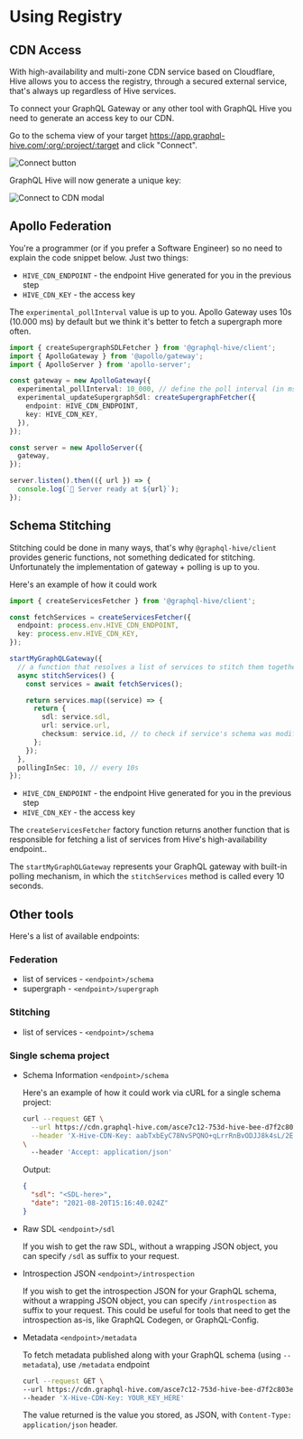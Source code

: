 # Using Registry

## CDN Access

With high-availability and multi-zone CDN service based on Cloudflare, Hive allows you to access the registry, through a secured external service, that's always up regardless of Hive services.

To connect your GraphQL Gateway or any other tool with GraphQL Hive you need to generate an access key to our CDN.

Go to the schema view of your target https://app.graphql-hive.com/:org/:project/:target and click "Connect".

![Connect button](../../public/schema-view-connect-button.png)

GraphQL Hive will now generate a unique key:

![Connect to CDN modal](../../public/connect-to-cdn-modal.png)

## Apollo Federation

You're a programmer (or if you prefer a Software Engineer) so no need to explain the code snippet below. Just two things:

- `HIVE_CDN_ENDPOINT` - the endpoint Hive generated for you in the previous step
- `HIVE_CDN_KEY` - the access key

The `experimental_pollInterval` value is up to you. Apollo Gateway uses 10s (10.000 ms) by default but we think it's better to fetch a supergraph more often.

```typescript
import { createSupergraphSDLFetcher } from '@graphql-hive/client';
import { ApolloGateway } from '@apollo/gateway';
import { ApolloServer } from 'apollo-server';

const gateway = new ApolloGateway({
  experimental_pollInterval: 10_000, // define the poll interval (in ms)
  experimental_updateSupergraphSdl: createSupergraphFetcher({
    endpoint: HIVE_CDN_ENDPOINT,
    key: HIVE_CDN_KEY,
  }),
});

const server = new ApolloServer({
  gateway,
});

server.listen().then(({ url }) => {
  console.log(`🚀 Server ready at ${url}`);
});
```

## Schema Stitching

Stitching could be done in many ways, that's why `@graphql-hive/client` provides generic functions, not something dedicated for stitching. Unfortunately the implementation of gateway + polling is up to you.

Here's an example of how it could work

```typescript
import { createServicesFetcher } from '@graphql-hive/client';

const fetchServices = createServicesFetcher({
  endpoint: process.env.HIVE_CDN_ENDPOINT,
  key: process.env.HIVE_CDN_KEY,
});

startMyGraphQLGateway({
  // a function that resolves a list of services to stitch them together
  async stitchServices() {
    const services = await fetchServices();

    return services.map((service) => {
      return {
        sdl: service.sdl,
        url: service.url,
        checksum: service.id, // to check if service's schema was modified
      };
    });
  },
  pollingInSec: 10, // every 10s
});
```

- `HIVE_CDN_ENDPOINT` - the endpoint Hive generated for you in the previous step
- `HIVE_CDN_KEY` - the access key

The `createServicesFetcher` factory function returns another function that is responsible for fetching a list of services from Hive's high-availability endpoint..

The `startMyGraphQLGateway` represents your GraphQL gateway with built-in polling mechanism, in which the `stitchServices` method is called every 10 seconds.

## Other tools

Here's a list of available endpoints:

### Federation

- list of services - `<endpoint>/schema`
- supergraph - `<endpoint>/supergraph`

### Stitching

- list of services - `<endpoint>/schema`

### Single schema project

- Schema Information `<endpoint>/schema`

  Here's an example of how it could work via cURL for a single schema project:

  ```bash
  curl --request GET \
    --url https://cdn.graphql-hive.com/asce7c12-753d-hive-bee-d7f2c803e232/schema \
    --header 'X-Hive-CDN-Key: aabTxbEyC78NvSPQNO+qLrrRnBvODJJ8k4sL/2EtIwc='
  \
    --header 'Accept: application/json'
  ```

  Output:

  ```json
  {
    "sdl": "<SDL-here>",
    "date": "2021-08-20T15:16:40.024Z"
  }
  ```

- Raw SDL `<endpoint>/sdl`

  If you wish to get the raw SDL, without a wrapping JSON object, you can specify `/sdl` as suffix to your request.

- Introspection JSON `<endpoint>/introspection`

  If you wish to get the introspection JSON for your GraphQL schema, without a wrapping JSON object, you can specify `/introspection` as suffix to your request.
  This could be useful for tools that need to get the introspection as-is, like GraphQL Codegen, or GraphQL-Config.

- Metadata `<endpoint>/metadata`

  To fetch metadata published along with your GraphQL schema (using `--metadata`), use `/metadata` endpoint

  ```bash
  curl --request GET \
  --url https://cdn.graphql-hive.com/asce7c12-753d-hive-bee-d7f2c803e232/metadata \
  --header 'X-Hive-CDN-Key: YOUR_KEY_HERE'
  ```

  The value returned is the value you stored, as JSON, with `Content-Type: application/json` header.
